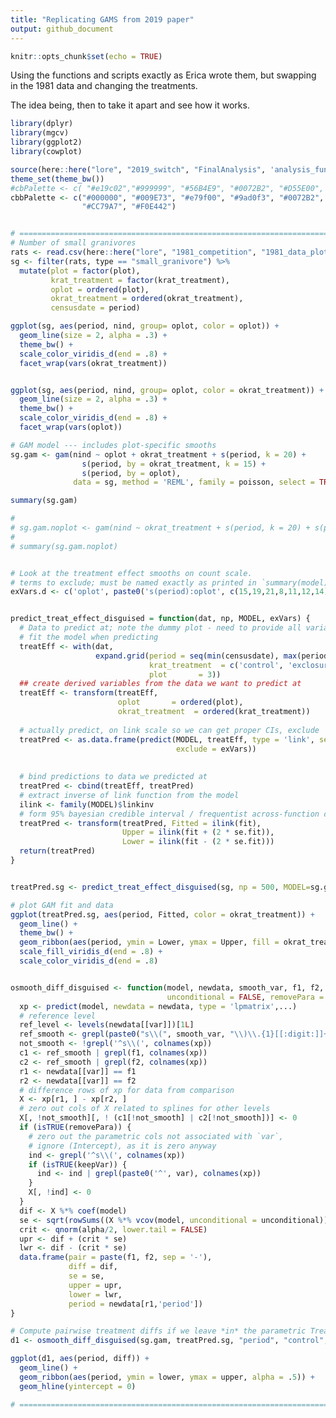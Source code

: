 ```yaml
---
title: "Replicating GAMS from 2019 paper"
output: github_document
---
```


```r
knitr::opts_chunk$set(echo = TRUE)
```

Using the functions and scripts exactly as Erica wrote them, but swapping in the 1981 data and changing the treatments.

The idea being, then to take it apart and see how it works. 

```r
library(dplyr)
library(mgcv)
library(ggplot2)
library(cowplot)

source(here::here("lore", "2019_switch", "FinalAnalysis", 'analysis_functions.R'))
theme_set(theme_bw())
#cbPalette <- c( "#e19c02","#999999", "#56B4E9", "#0072B2", "#D55E00", "#F0E442", "#009E73", "#CC79A7")
cbbPalette <- c("#000000", "#009E73", "#e79f00", "#9ad0f3", "#0072B2", "#D55E00", 
                "#CC79A7", "#F0E442")


# ==========================================================================================
# Number of small granivores
rats <- read.csv(here::here("lore", "1981_competition", "1981_data_plot_totals.csv"), stringsAsFactors = F)
sg <- filter(rats, type == "small_granivore") %>%
  mutate(plot = factor(plot),
         krat_treatment = factor(krat_treatment),
         oplot = ordered(plot),
         okrat_treatment = ordered(okrat_treatment),
         censusdate = period)
```


```r

ggplot(sg, aes(period, nind, group= oplot, color = oplot)) +
  geom_line(size = 2, alpha = .3) +
  theme_bw() +
  scale_color_viridis_d(end = .8) +
  facet_wrap(vars(okrat_treatment))


ggplot(sg, aes(period, nind, group= oplot, color = okrat_treatment)) +
  geom_line(size = 2, alpha = .3) +
  theme_bw() +
  scale_color_viridis_d(end = .8) +
  facet_wrap(vars(oplot))
```

```r


# GAM model --- includes plot-specific smooths
sg.gam <- gam(nind ~ oplot + okrat_treatment + s(period, k = 20) +
                s(period, by = okrat_treatment, k = 15) +
                s(period, by = oplot),
              data = sg, method = 'REML', family = poisson, select = TRUE, control = gam.control(nthreads = 4))

summary(sg.gam)

# 
# sg.gam.noplot <- gam(nind ~ okrat_treatment + s(period, k = 20) + s(period, by = okrat_treatment, k = 15), data = sg, method = "REML", family = poisson, select = T, control= gam.control(nthreads = 4))
# 
# summary(sg.gam.noplot)


# Look at the treatment effect smooths on count scale. 
# terms to exclude; must be named exactly as printed in `summary(model)` output
exVars.d <- c('oplot', paste0('s(period):oplot', c(15,19,21,8,11,12,14)), "oplot.L", "oplot.Q", "oplot.C", "oplot^4", "oplot^5", "oplot^6", "oplot^7")


predict_treat_effect_disguised = function(dat, np, MODEL, exVars) {
  # Data to predict at; note the dummy plot - need to provide all variables used to
  # fit the model when predicting
  treatEff <- with(dat,
                   expand.grid(period = seq(min(censusdate), max(period), length = np),
                               krat_treatment  = c('control', 'exclosure'),
                               plot       = 3)) 
  ## create derived variables from the data we want to predict at
  treatEff <- transform(treatEff,
                        oplot       = ordered(plot),
                        okrat_treatment  = ordered(krat_treatment))
  
  # actually predict, on link scale so we can get proper CIs, exclude
  treatPred <- as.data.frame(predict(MODEL, treatEff, type = 'link', se.fit = TRUE,
                                     exclude = exVars))
  
  
  # bind predictions to data we predicted at
  treatPred <- cbind(treatEff, treatPred)
  # extract inverse of link function from the model
  ilink <- family(MODEL)$linkinv
  # form 95% bayesian credible interval / frequentist across-function confidence interval
  treatPred <- transform(treatPred, Fitted = ilink(fit),
                         Upper = ilink(fit + (2 * se.fit)),
                         Lower = ilink(fit - (2 * se.fit)))
  return(treatPred)
}


treatPred.sg <- predict_treat_effect_disguised(sg, np = 500, MODEL=sg.gam, exVars.d)

# plot GAM fit and data
ggplot(treatPred.sg, aes(period, Fitted, color = okrat_treatment)) +
  geom_line() +
  theme_bw() +
  geom_ribbon(aes(period, ymin = Lower, ymax = Upper, fill = okrat_treatment), alpha = .5) +
  scale_fill_viridis_d(end = .8) +
  scale_color_viridis_d(end = .8)


osmooth_diff_disguised <- function(model, newdata, smooth_var, f1, f2, var, alpha = 0.05,
                                   unconditional = FALSE, removePara = TRUE, keepVar = TRUE, ...) {
  xp <- predict(model, newdata = newdata, type = 'lpmatrix',...)
  # reference level
  ref_level <- levels(newdata[[var]])[1L]
  ref_smooth <- grepl(paste0("s\\(", smooth_var, "\\)\\.{1}[[:digit:]]+$"), colnames(xp))
  not_smooth <- !grepl('^s\\(', colnames(xp))
  c1 <- ref_smooth | grepl(f1, colnames(xp))
  c2 <- ref_smooth | grepl(f2, colnames(xp))
  r1 <- newdata[[var]] == f1
  r2 <- newdata[[var]] == f2
  # difference rows of xp for data from comparison
  X <- xp[r1, ] - xp[r2, ]
  # zero out cols of X related to splines for other levels
  X[, !not_smooth][, ! (c1[!not_smooth] | c2[!not_smooth])] <- 0
  if (isTRUE(removePara)) {
    # zero out the parametric cols not associated with `var`,
    # ignore (Intercept), as it is zero anyway
    ind <- grepl('^s\\(', colnames(xp))
    if (isTRUE(keepVar)) {
      ind <- ind | grepl(paste0('^', var), colnames(xp))
    }
    X[, !ind] <- 0
  }
  dif <- X %*% coef(model)
  se <- sqrt(rowSums((X %*% vcov(model, unconditional = unconditional)) * X))
  crit <- qnorm(alpha/2, lower.tail = FALSE)
  upr <- dif + (crit * se)
  lwr <- dif - (crit * se)
  data.frame(pair = paste(f1, f2, sep = '-'),
             diff = dif,
             se = se,
             upper = upr,
             lower = lwr,
             period = newdata[r1,'period'])
}

# Compute pairwise treatment diffs if we leave *in* the parametric Treatment terms
d1 <- osmooth_diff_disguised(sg.gam, treatPred.sg, "period", "control", "exclosure", var = "okrat_treatment", removePara = FALSE)

ggplot(d1, aes(period, diff)) +
  geom_line() +
  geom_ribbon(aes(period, ymin = lower, ymax = upper, alpha = .5)) +
  geom_hline(yintercept = 0)

# =========================================================================================
```